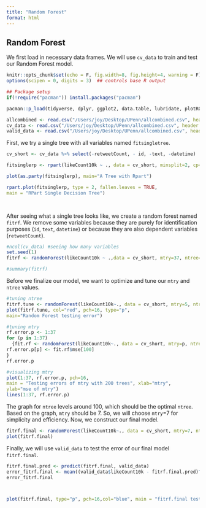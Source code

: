 ```yaml
---
title: "Random Forest"
format: html
---
```


## Random Forest

We first load in necessary data frames. We will use `cv_data` to train and test our Random Forest model.

```r
knitr::opts_chunk$set(echo = F, fig.width=8, fig.height=4, warning = F)
options(scipen = 0, digits = 3)  ## controls base R output

## Package setup
if(!require("pacman")) install.packages("pacman")

pacman::p_load(tidyverse, dplyr, ggplot2, data.table, lubridate, plotROC, usmap, glmnet, knitr, xtable, vader, randomForest, tree, ISLR, rpart, ranger, rattle, pROC, partykit, lda, stargazer, gridExtra, caret, rpart.plot)
```

```r
allcombined <- read.csv("/Users/joy/Desktop/UPenn/allcombined.csv", header = TRUE, stringsAsFactors = FALSE)
cv_data <- read.csv("/Users/joy/Desktop/UPenn/allcombined.csv", header = TRUE, stringsAsFactors = FALSE)
valid_data <- read.csv("/Users/joy/Desktop/UPenn/allcombined.csv", header = TRUE, stringsAsFactors = FALSE)
```

First, we try a single tree with all variables named `fitsingletree`.

```r
cv_short <- cv_data %>% select(-retweetCount, - id, -text, -datetime)

fitsinglerp <- rpart(likeCount10k ~ ., data = cv_short, minsplit=2, cp=.009)

plot(as.party(fitsinglerp), main="A Tree with Rpart")

rpart.plot(fitsinglerp, type = 2, fallen.leaves = TRUE,
main = "RPart Single Decision Tree")

 
```

After seeing what a single tree looks like, we create a random forest named `fitrf`. We remove some variables because they are purely for identification purposes (`id`, `text`, `datetime`) or because they are also dependent variables (`retweetCount`).

```r
#ncol(cv_data) #seeing how many variables
set.seed(1)
fitrf <- randomForest(likeCount10k ~ .,data = cv_short, mtry=37, ntree=250)

#summary(fitrf)
```

Before we finalize our model, we want to optimize and tune our `mtry` and `ntree` values.

```r
#tuning ntree
fitrf.tune <- randomForest(likeCount10k~., data = cv_short, mtry=5, ntree=100) # change ntree 
plot(fitrf.tune, col="red", pch=16, type="p",
main="Random Forest testing error")

#tuning mtry
rf.error.p <- 1:37
for (p in 1:37)  
  {fit.rf <- randomForest(likeCount10k~., data = cv_short, mtry=p, ntree=100) #plot(fit.rf, col= p, lwd = 3)
rf.error.p[p] <- fit.rf$mse[100]
}
rf.error.p

#visualizing mtry
plot(1:37, rf.error.p, pch=16,
main = "Testing errors of mtry with 200 trees", xlab="mtry",
ylab="mse of mtry")
lines(1:37, rf.error.p)
```

The graph for `ntree` levels around 100, which should be the optimal `ntree`. Based on the graph, `mtry` should be 7. So, we will choose `mtry`=7 for simplicity and efficiency. Now, we construct our final model.

```r
fitrf.final <- randomForest(likeCount10k~., data = cv_short, mtry=7, ntree=100) 
plot(fitrf.final)
```


Finally, we will use `valid_data` to test the error of our final model `fitrf.final`.

```r
fitrf.final.pred <- predict(fitrf.final, valid_data)
error_fitrf.final <- mean((valid_data$likeCount10k - fitrf.final.pred)^2)
error_fitrf.final



plot(fitrf.final, type="p", pch=16,col="blue", main = "fitrf.final testing errors" )

```
